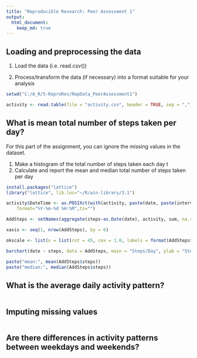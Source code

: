 ```yaml
---
title: "Reproducible Research: Peer Assessment 1"
output: 
  html_document:
    keep_md: true
---
```



## Loading and preprocessing the data

1. Load the data (i.e. read.csv())

2. Process/transform the data (if necessary) into a format suitable for your analysis

```r
setwd("C:/A_R/5-ReproRes/RepData_PeerAssessment1")

activity <- read.table(file = "activity.csv", header = TRUE, sep = ",")

```

## What is mean total number of steps taken per day?

For this part of the assignment, you can ignore the missing values in the dataset.

1. Make a histogram of the total number of steps taken each day
t
2. Calculate and report the mean and median total number of steps taken per day

```r

install.packages("lattice")
library("lattice", lib.loc="~/R/win-library/3.1")

activity$DateTime <- as.POSIXct(with(activity, paste(date, paste(interval %/% 100, interval %% 100, sep=":"))),
    format="%Y-%m-%d %H:%M",tz="")

AddSteps <- setNames(aggregate(steps~as.Date(date), activity, sum, na.rm = TRUE), c("date","steps"))

xaxis <- seq(1, nrow(AddSteps), by = 6)

okscale <- list(x = list(rot = 45, cex = 1.0, labels = format(AddSteps$date, "%d-%b-%Y")[xaxis], at = xaxis))

barchart(date ~ steps, data = AddSteps, main = "Steps/Day", ylab = "Steps", xlab = "Date", scales = okscale, horizontal = F)

paste("mean:", mean(AddSteps$steps))
paste("median:", median(AddSteps$steps))

```

## What is the average daily activity pattern?


```r



```


## Imputing missing values


```r

```


## Are there differences in activity patterns between weekdays and weekends?


```r

```

